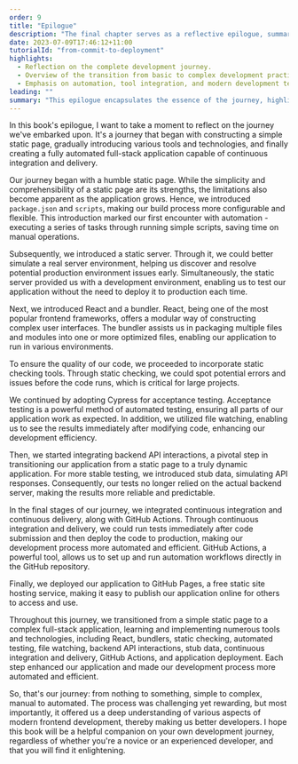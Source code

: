 ```yaml
---
order: 9
title: "Epilogue"
description: "The final chapter serves as a reflective epilogue, summarizing the comprehensive journey of building the 'Quote of the Day' app. It recaps the progression from a simple static page to a complex, automated full-stack application, highlighting key learnings and tools integrated along the way. The chapter emphasizes the transformation in the development process, showcasing the transition from manual methods to automated practices, including React, bundlers, testing, API integration, and CI/CD with GitHub Actions."
date: 2023-07-09T17:46:12+11:00
tutorialId: "from-commit-to-deployment"
highlights:
  - Reflection on the complete development journey.
  - Overview of the transition from basic to complex development practices.
  - Emphasis on automation, tool integration, and modern development techniques.
leading: ""
summary: "This epilogue encapsulates the essence of the journey, highlighting the evolution from basic frontend development to advanced practices, aiming to inspire and guide developers at all levels."
---
```


In this book's epilogue, I want to take a moment to reflect on the journey we've embarked upon. It's a journey that began with constructing a simple static page, gradually introducing various tools and technologies, and finally creating a fully automated full-stack application capable of continuous integration and delivery.

Our journey began with a humble static page. While the simplicity and comprehensibility of a static page are its strengths, the limitations also become apparent as the application grows. Hence, we introduced `package.json` and `scripts`, making our build process more configurable and flexible. This introduction marked our first encounter with automation - executing a series of tasks through running simple scripts, saving time on manual operations.

Subsequently, we introduced a static server. Through it, we could better simulate a real server environment, helping us discover and resolve potential production environment issues early. Simultaneously, the static server provided us with a development environment, enabling us to test our application without the need to deploy it to production each time.

Next, we introduced React and a bundler. React, being one of the most popular frontend frameworks, offers a modular way of constructing complex user interfaces. The bundler assists us in packaging multiple files and modules into one or more optimized files, enabling our application to run in various environments.

To ensure the quality of our code, we proceeded to incorporate static checking tools. Through static checking, we could spot potential errors and issues before the code runs, which is critical for large projects.

We continued by adopting Cypress for acceptance testing. Acceptance testing is a powerful method of automated testing, ensuring all parts of our application work as expected. In addition, we utilized file watching, enabling us to see the results immediately after modifying code, enhancing our development efficiency.

Then, we started integrating backend API interactions, a pivotal step in transitioning our application from a static page to a truly dynamic application. For more stable testing, we introduced stub data, simulating API responses. Consequently, our tests no longer relied on the actual backend server, making the results more reliable and predictable.

In the final stages of our journey, we integrated continuous integration and continuous delivery, along with GitHub Actions. Through continuous integration and delivery, we could run tests immediately after code submission and then deploy the code to production, making our development process more automated and efficient. GitHub Actions, a powerful tool, allows us to set up and run automation workflows directly in the GitHub repository.

Finally, we deployed our application to GitHub Pages, a free static site hosting service, making it easy to publish our application online for others to access and use.

Throughout this journey, we transitioned from a simple static page to a complex full-stack application, learning and implementing numerous tools and technologies, including React, bundlers, static checking, automated testing, file watching, backend API interactions, stub data, continuous integration and delivery, GitHub Actions, and application deployment. Each step enhanced our application and made our development process more automated and efficient.

So, that's our journey: from nothing to something, simple to complex, manual to automated. The process was challenging yet rewarding, but most importantly, it offered us a deep understanding of various aspects of modern frontend development, thereby making us better developers. I hope this book will be a helpful companion on your own development journey, regardless of whether you're a novice or an experienced developer, and that you will find it enlightening.